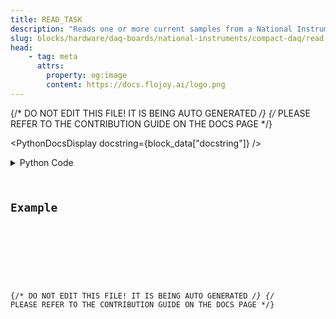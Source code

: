 ```yaml
---
title: READ_TASK
description: "Reads one or more current samples from a National Instruments compactDAQ device."
slug: blocks/hardware/daq-boards/national-instruments/compact-daq/read-task
head:
    - tag: meta
      attrs:
        property: og:image
        content: https://docs.flojoy.ai/logo.png
---
```


{/* DO NOT EDIT THIS FILE! IT IS BEING AUTO GENERATED */}
{/* PLEASE REFER TO THE CONTRIBUTION GUIDE ON THE DOCS PAGE */}


<PythonDocsDisplay docstring={block_data["docstring"]} />
<details>
<summary>Python Code</summary>



<Code code={pythonCode} lang="py" wrap theme="dracula" />

[Find this Flojoy Block on GitHub](https://github.com/flojoy-ai/blocks/blob/main/blocks/HARDWARE/DAQ_BOARDS/NATIONAL_INSTRUMENTS/COMPACT_DAQ/READ_TASK/READ_TASK.py)

</details>

## Example


<GetHelpWidget />


<AppDisplay app={app} blockName="READ_TASK" client:visible />


<Example />

{/* DO NOT EDIT THIS FILE! IT IS BEING AUTO GENERATED */}
{/* PLEASE REFER TO THE CONTRIBUTION GUIDE ON THE DOCS PAGE */}
